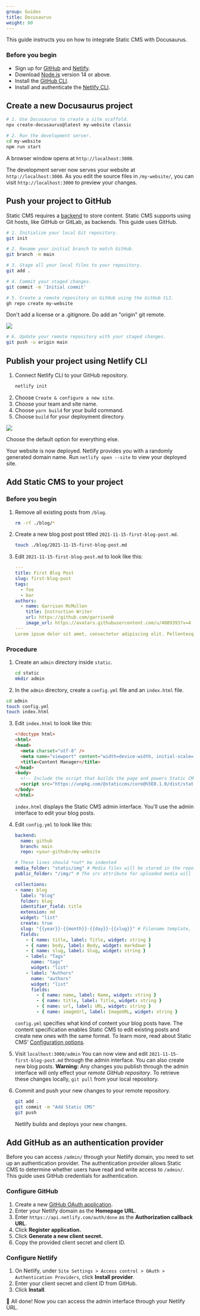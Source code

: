 ```yaml
---
group: Guides
title: Docusaurus
weight: 80
---
```

This guide instructs you on how to integrate Static CMS with Docusaurus.

### Before you begin

* Sign up for [GitHub](www.github.com) and [Netlify](www.netlify.com).
* Download [Node.js](https://nodejs.org/en/download/) version 14 or above.
* Install the [GitHub CLI](https://cli.github.com/).
* Install and authenticate the [Netlify CLI](https://docs.netlify.com/cli/get-started/).

## Create a new Docusaurus project

```bash
# 1. Use Docusaurus to create a site scaffold.
npx create-docusaurus@latest my-website classic

# 2. Run the development server.
cd my-website
npm run start
```

A browser window opens at `http://localhost:3000`. 

The development server now serves your website at `http://localhost:3000`. As you edit the source files in `/my-website/`, you can visit `http://localhost:3000` to preview your changes.

## Push your project to GitHub

Static CMS requires a [backend](/docs/backends-overview/) to store content. Static CMS supports using Git hosts, like GitHub or GitLab, as backends. This guide uses GitHub. 

```bash
# 1. Initialize your local Git repository.  
git init

# 2. Rename your initial branch to match GitHub.
git branch -m main

# 3. Stage all your local files to your repository.
git add . 

# 4. Commit your staged changes.
git commit -m 'Initial commit'

# 5. Create a remote repository on GitHub using the GitHub CLI.
gh repo create my-website
```

Don't add a license or a .gitignore. Do add an "origin" git remote.

![](/img/create-remote-repo.webp)

```bash
# 6. Update your remote repository with your staged changes. 
git push -u origin main
```

## Publish your project using Netlify CLI

1. Connect Netlify CLI to your GitHub repository.
   ```bash
   netlify init
   ```
2. Choose `Create & configure a new site`.
3. Choose your team and site name.
4. Choose `yarn build` for your build command.
5. Choose `build` for your deployment directory.

![](/img/create-remote-repo.webp)

Choose the default option for everything else. 

Your website is now deployed. Netlify provides you with a randomly generated domain name. Run `netlify open --site` to view your deployed site.

## Add Static CMS to your project

### Before you begin

1. Remove all existing posts from `/blog`.
   ```bash 
   rm -rf ./blog/*
   ```
2. Create a new blog post post titled `2021-11-15-first-blog-post.md`.
   ```bash
   touch ./blog/2021-11-15-first-blog-post.md
   ```
3. Edit `2021-11-15-first-blog-post.md` to look like this:
   ```yaml
   ---
   title: First Blog Post
   slug: first-blog-post
   tags:
     - foo
     - bar
   authors:
     - name: Garrison McMullen
       title: Instruction Writer
       url: https://github.com/garrison0
       image_url: https://avatars.githubusercontent.com/u/4089393?v=4
   ---
   Lorem ipsum dolor sit amet, consectetur adipiscing elit. Pellentesque elementum dignissim ultricies. Fusce rhoncus ipsum tempor eros aliquam consequat.
   ```

### Procedure

1. Create an `admin` directory inside `static`.
   ```bash
   cd static
   mkdir admin
   ```
2.  In the `admin` directory, create a `config.yml` file and an `index.html` file.
   ```bash
   cd admin
   touch config.yml
   touch index.html
   ```
3. Edit `index.html` to look like this:
   ```html
   <!doctype html>
   <html>
   <head>
     <meta charset="utf-8" />
     <meta name="viewport" content="width=device-width, initial-scale=1.0" />
     <title>Content Manager</title>
   </head>
   <body>
     <!-- Include the script that builds the page and powers Static CMS -->
     <script src="https://unpkg.com/@staticcms/core@%5E0.1.0/dist/static-cms-core.js"></script>
   </body>
   </html>
   ```
   `index.html` displays the Static CMS admin interface. You'll use the admin interface to edit your blog posts.
4. Edit `config.yml` to look like this: 
   ```yaml
   backend:
     name: github
     branch: main 
     repo: <your-github>/my-website
   
   # These lines should *not* be indented
   media_folder: "static/img" # Media files will be stored in the repo under static/images/uploads
   public_folder: "/img/" # The src attribute for uploaded media will begin with /images/uploads
   
   collections:
   - name: blog
     label: "blog"
     folder: blog
     identifier_field: title
     extension: md
     widget: "list"
     create: true
     slug: "{{year}}-{{month}}-{{day}}-{{slug}}" # Filename template, e.g., YYYY-MM-DD-title.md
     fields:
       - { name: title, label: Title, widget: string }
       - { name: body, label: Body, widget: markdown }
       - { name: slug, label: Slug, widget: string }
       - label: "Tags"
         name: "tags"
         widget: "list"
       - label: "Authors"
         name: "authors" 
         widget: "list"
         fields:
           - { name: name, label: Name, widget: string }
           - { name: title, label: Title, widget: string } 
           - { name: url, label: URL, widget: string } 
           - { name: imageUrl, label: ImageURL, widget: string } 
   ```

   `config.yml` specifies what kind of content your blog posts have. The content specification enables Static CMS to edit existing posts and create new ones with the same format. To learn more, read about Static CMS' [](/docs/configuration-options/)[Configuration options](/docs/configuration-options/).
5. Visit `localhost:3000/admin`
   You can now view and edit `2021-11-15-first-blog-post.md` through the admin interface. You can also create new blog posts. 
   **Warning:** Any changes you publish through the admin interface will only effect your *remote GitHub repository*. To retrieve these changes locally, `git pull` from your local repository.
6. Commit and push your new changes to your remote repository. 
   ```bash
   git add . 
   git commit -m "Add Static CMS"
   git push
   ```
   Netlify builds and deploys your new changes. 

## Add GitHub as an authentication provider

Before you can access `/admin/` through your Netlify domain, you need to set up an authentication provider. The authentication provider allows Static CMS to determine whether users have read and write access to `/admin/`. This guide uses GitHub credentials for authentication. 

### Configure GitHub 

1. Create a new [GitHub OAuth application](https://github.com/settings/applications/new). 
2. Enter your Netlify domain as the **Homepage URL**.
3. Enter `https://api.netlify.com/auth/done` as the **Authorization callback URL**.
4. Click **Register application.**
5. Click **Generate a new client secret.** 
6. Copy the provided client secret and client ID.

### Configure Netlify

1. On Netlify, under `Site Settings > Access control > OAuth > Authentication Providers`, click **Install provider**.
2. Enter your client secret and client ID from GitHub.
3. Click **Install**.

🎉 All done! Now you can access the admin interface through your Netlify URL.